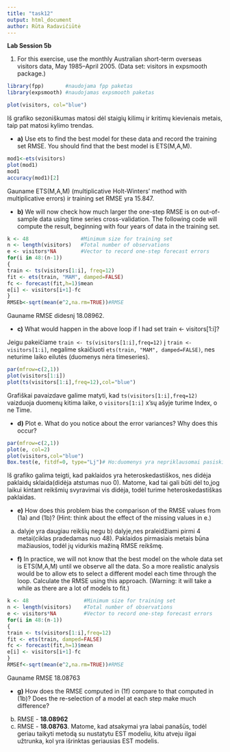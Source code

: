 ```yaml
---
title: "task12"
output: html_document
author: Rūta Radavičiūtė
---
```


**Lab Session 5b**

1. For this exercise, use the monthly Australian short-term overseas visitors
data, May 1985–April 2005. (Data set: visitors in expsmooth
package.)

```r
library(fpp)       #naudojama fpp paketas
library(expsmooth) #naudojamas expsmooth paketas
```
 
```r
plot(visitors, col="blue")
```

Iš grafiko sezoniškumas matosi dėl staigių kilimų ir kritimų kievienais metais, taip pat matosi kylimo trendas.

* **a)** Use ets to find the best model for these data and record the
training set RMSE. You should find that the best model is
ETS(M,A,M).
```r
mod1<-ets(visitors)
plot(mod1)
mod1
accuracy(mod1)[2]
```

Gauname ETS(M,A,M) (multiplicative Holt-Winters' method with multiplicative errors) ir training set RMSE yra 15.847.

* **b)** We will now check how much larger the one-step RMSE is on
out-of-sample data using time series cross-validation. The following
code will compute the result, beginning with four years
of data in the training set.
```r
k <- 48                 #Minimum size for training set
n <- length(visitors)   #Total number of observations
e <- visitors*NA        #Vector to record one-step forecast errors
for(i in 48:(n-1))
{
train <- ts(visitors[1:i], freq=12)
fit <- ets(train, "MAM", damped=FALSE)
fc <- forecast(fit,h=1)$mean
e[i] <- visitors[i+1]-fc
}
RMSEb<-sqrt(mean(e^2,na.rm=TRUE))#RMSE
```

Gauname RMSE didesnį 18.08962.

* **c)** What would happen in the above loop if I had set
train <- visitors[1:i]?

Jeigu pakeičiame `train <- ts(visitors[1:i],freq=12)` į `train <- visitors[1:i]`, negalime skaičiuoti `ets(train, "MAM", damped=FALSE)`, nes neturime laiko eilutės (duomenys nėra timeseries).

```r
par(mfrow=c(2,1))
plot(visitors[1:i])
plot(ts(visitors[1:i],freq=12),col="blue")
```

Grafiškai pavaizdave galime matyti, kad `ts(visitors[1:i],freq=12)` vaizduoja duomenų kitima laike, o `visitors[1:i]` x'sų ašyje turime Index, o ne Time.

* **d)** Plot e. What do you notice about the error variances? Why
does this occur?
```r
par(mfrow=c(2,1))
plot(e, col=2)
plot(visitors,col="blue")
Box.test(e, fitdf=0, type="Lj")# Ho:duomenys yra nepriklausomai pasiskirste
```

Iš grafiko galima teigti, kad paklaidos yra heteroskedastiškos, nes didėja paklaidų sklaida(didėja atstumas nuo 0). Matome, kad tai gali būti dėl to,jog laikui kintant reikšmių svyravimai vis didėja, todėl turime heteroskedastiškas paklaidas.


* **e)** How does this problem bias the comparison of the RMSE values
from (1a) and (1b)? (Hint: think about the effect of the
missing values in e.)

a) dalyje yra daugiau reikšių negu b) dalyje,nes praleidžiami pirmi 4 metai(ciklas pradedamas nuo 48). Paklaidos pirmasiais metais būna mažiausios, todėl jų vidurkis mažiną RMSE reikšmę.

* **f)** In practice, we will not know that the best model on the whole
data set is ETS(M,A,M) until we observe all the data. So a more
realistic analysis would be to allow ets to select a different
model each time through the loop. Calculate the RMSE using
this approach. (Warning: it will take a while as there are a lot
of models to fit.)
```r
k <- 48                  #Minimum size for training set
n <- length(visitors)    #Total number of observations
e <- visitors*NA         #Vector to record one-step forecast errors
for(i in 48:(n-1))
{
train <- ts(visitors[1:i],freq=12)
fit <- ets(train, damped=FALSE)  
fc <- forecast(fit,h=1)$mean
e[i] <- visitors[i+1]-fc
}
RMSEf<-sqrt(mean(e^2,na.rm=TRUE))#RMSE
```

Gauname RMSE 18.08763

* **g)** How does the RMSE computed in (1f) compare to that computed
in (1b)? Does the re-selection of a model at each step
make much difference?


b) RMSE - **18.08962**
f) RMSE - **18.08763**.
Matome, kad atsakymai yra labai panašūs, todėl geriau taikyti metodą su nustatytu EST modeliu, kitu atveju ilgai užtrunka, kol yra išrinktas geriausias EST modelis.

